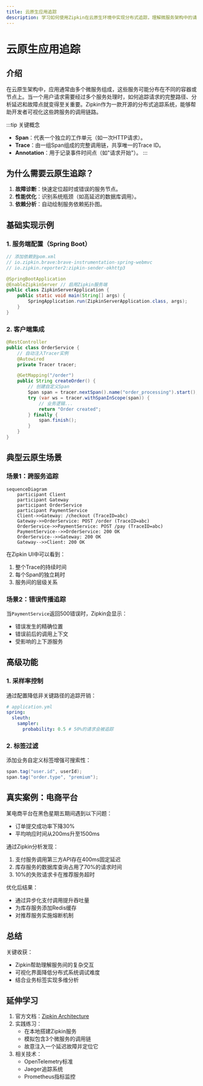 ```yaml
---
title: 云原生应用追踪
description: 学习如何使用Zipkin在云原生环境中实现分布式追踪，理解微服务架构中的请求链路可视化与分析。
---
```


# 云原生应用追踪

## 介绍

在云原生架构中，应用通常由多个微服务组成，这些服务可能分布在不同的容器或节点上。当一个用户请求需要经过多个服务处理时，如何追踪请求的完整路径、分析延迟和故障点就变得至关重要。Zipkin作为一款开源的分布式追踪系统，能够帮助开发者可视化这些跨服务的调用链路。

:::tip 关键概念
- **Span**：代表一个独立的工作单元（如一次HTTP请求）。
- **Trace**：由一组Span组成的完整调用链，共享唯一的Trace ID。
- **Annotation**：用于记录事件时间点（如"请求开始"）。
:::

## 为什么需要云原生追踪？

1. **故障诊断**：快速定位超时或错误的服务节点。
2. **性能优化**：识别系统瓶颈（如高延迟的数据库调用）。
3. **依赖分析**：自动绘制服务依赖拓扑图。

## 基础实现示例

### 1. 服务端配置（Spring Boot）

```java
// 添加依赖到pom.xml
// io.zipkin.brave:brave-instrumentation-spring-webmvc
// io.zipkin.reporter2:zipkin-sender-okhttp3

@SpringBootApplication
@EnableZipkinServer // 启用Zipkin服务端
public class ZipkinServerApplication {
    public static void main(String[] args) {
        SpringApplication.run(ZipkinServerApplication.class, args);
    }
}
```

### 2. 客户端集成

```java
@RestController
public class OrderService {
    // 自动注入Tracer实例
    @Autowired 
    private Tracer tracer;

    @GetMapping("/order")
    public String createOrder() {
        // 创建自定义Span
        Span span = tracer.nextSpan().name("order_processing").start();
        try (var ws = tracer.withSpanInScope(span)) {
            // 业务逻辑...
            return "Order created";
        } finally {
            span.finish();
        }
    }
}
```

## 典型云原生场景

### 场景1：跨服务追踪

```mermaid
sequenceDiagram
    participant Client
    participant Gateway
    participant OrderService
    participant PaymentService
    Client->>Gateway: /checkout (TraceID=abc)
    Gateway->>OrderService: POST /order (TraceID=abc)
    OrderService->>PaymentService: POST /pay (TraceID=abc)
    PaymentService-->>OrderService: 200 OK
    OrderService-->>Gateway: 200 OK
    Gateway-->>Client: 200 OK
```

在Zipkin UI中可以看到：
1. 整个Trace的持续时间
2. 每个Span的独立耗时
3. 服务间的层级关系

### 场景2：错误传播追踪

当`PaymentService`返回500错误时，Zipkin会显示：
- 错误发生的精确位置
- 错误前后的调用上下文
- 受影响的上下游服务

## 高级功能

### 1. 采样率控制

通过配置降低非关键路径的追踪开销：
```yaml
# application.yml
spring:
  sleuth:
    sampler:
      probability: 0.5 # 50%的请求会被追踪
```

### 2. 标签过滤

添加业务自定义标签增强可搜索性：
```java
span.tag("user.id", userId);
span.tag("order.type", "premium");
```

## 真实案例：电商平台

某电商平台在黑色星期五期间遇到以下问题：
- 订单提交成功率下降30%
- 平均响应时间从200ms升至1500ms

通过Zipkin分析发现：
1. 支付服务调用第三方API存在400ms固定延迟
2. 库存服务的数据库查询占用了70%的请求时间
3. 10%的失败请求卡在推荐服务超时

优化后结果：
- 通过异步化支付调用提升吞吐量
- 为库存服务添加Redis缓存
- 对推荐服务实施熔断机制

## 总结

关键收获：
- Zipkin帮助理解服务间的复杂交互
- 可视化界面降低分布式系统调试难度
- 结合业务标签实现多维分析

## 延伸学习

1. 官方文档：[Zipkin Architecture](https://zipkin.io/pages/architecture.html)
2. 实践练习：
   - 在本地搭建Zipkin服务
   - 模拟包含3个微服务的调用链
   - 故意注入一个延迟故障并定位它
3. 相关技术：
   - OpenTelemetry标准
   - Jaeger追踪系统
   - Prometheus指标监控